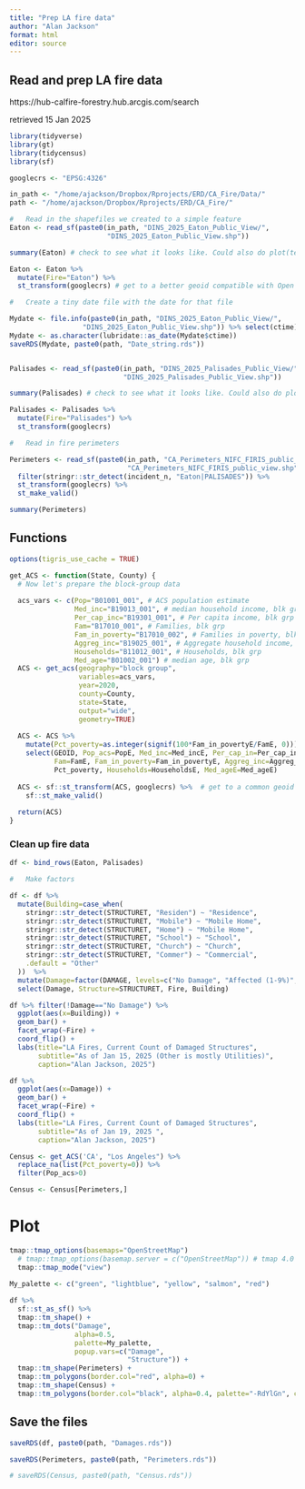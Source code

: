 ```yaml
---
title: "Prep LA fire data"
author: "Alan Jackson"
format: html
editor: source
---
```



## Read and prep LA fire data

https://hub-calfire-forestry.hub.arcgis.com/search

retrieved 15 Jan 2025


```r
library(tidyverse)
library(gt)
library(tidycensus)
library(sf)

googlecrs <- "EPSG:4326"

in_path <- "/home/ajackson/Dropbox/Rprojects/ERD/CA_Fire/Data/"
path <- "/home/ajackson/Dropbox/Rprojects/ERD/CA_Fire/"

#   Read in the shapefiles we created to a simple feature
Eaton <- read_sf(paste0(in_path, "DINS_2025_Eaton_Public_View/",
                        "DINS_2025_Eaton_Public_View.shp"))

summary(Eaton) # check to see what it looks like. Could also do plot(temp)

Eaton <- Eaton %>% 
  mutate(Fire="Eaton") %>% 
  st_transform(googlecrs) # get to a better geoid compatible with Open maps

#   Create a tiny date file with the date for that file

Mydate <- file.info(paste0(in_path, "DINS_2025_Eaton_Public_View/",
                  "DINS_2025_Eaton_Public_View.shp")) %>% select(ctime)
Mydate <- as.character(lubridate::as_date(Mydate$ctime))
saveRDS(Mydate, paste0(path, "Date_string.rds"))


Palisades <- read_sf(paste0(in_path, "DINS_2025_Palisades_Public_View/",
                            "DINS_2025_Palisades_Public_View.shp"))

summary(Palisades) # check to see what it looks like. Could also do plot(temp)

Palisades <- Palisades %>% 
  mutate(Fire="Palisades") %>% 
  st_transform(googlecrs)

#   Read in fire perimeters

Perimeters <- read_sf(paste0(in_path, "CA_Perimeters_NIFC_FIRIS_public_view/",
                             "CA_Perimeters_NIFC_FIRIS_public_view.shp")) %>% 
  filter(stringr::str_detect(incident_n, "Eaton|PALISADES")) %>% 
  st_transform(googlecrs) %>% 
  st_make_valid()

summary(Perimeters)

```

##    Functions

```r

options(tigris_use_cache = TRUE)

get_ACS <- function(State, County) {
  # Now let's prepare the block-group data
  
  acs_vars <- c(Pop="B01001_001", # ACS population estimate
                Med_inc="B19013_001", # median household income, blk grp
                Per_cap_inc="B19301_001", # Per capita income, blk grp
                Fam="B17010_001", # Families, blk grp
                Fam_in_poverty="B17010_002", # Families in poverty, blk grp
                Aggreg_inc="B19025_001", # Aggregate household income, blk grp
                Households="B11012_001", # Households, blk grp
                Med_age="B01002_001") # median age, blk grp
  ACS <- get_acs(geography="block group",
                 variables=acs_vars,
                 year=2020,
                 county=County,
                 state=State,
                 output="wide",
                 geometry=TRUE)
  
  ACS <- ACS %>% 
    mutate(Pct_poverty=as.integer(signif(100*Fam_in_povertyE/FamE, 0))) %>% 
    select(GEOID, Pop_acs=PopE, Med_inc=Med_incE, Per_cap_in=Per_cap_incE,
           Fam=FamE, Fam_in_poverty=Fam_in_povertyE, Aggreg_inc=Aggreg_incE,
           Pct_poverty, Households=HouseholdsE, Med_ageE=Med_ageE)
  
  ACS <- sf::st_transform(ACS, googlecrs) %>%  # get to a common geoid
    sf::st_make_valid()
  
  return(ACS)
}

```

###   Clean up fire data

```r
df <- bind_rows(Eaton, Palisades)

#   Make factors

df <- df %>% 
  mutate(Building=case_when(
    stringr::str_detect(STRUCTURET, "Residen") ~ "Residence",
    stringr::str_detect(STRUCTURET, "Mobile") ~ "Mobile Home",
    stringr::str_detect(STRUCTURET, "Home") ~ "Mobile Home",
    stringr::str_detect(STRUCTURET, "School") ~ "School",
    stringr::str_detect(STRUCTURET, "Church") ~ "Church",
    stringr::str_detect(STRUCTURET, "Commer") ~ "Commercial",
    .default = "Other"
  ))  %>% 
  mutate(Damage=factor(DAMAGE, levels=c("No Damage", "Affected (1-9%)", "Minor (10-25%)", "Major (26-50%)", "Destroyed (>50%)"))) %>% 
  select(Damage, Structure=STRUCTURET, Fire, Building)

df %>% filter(!Damage=="No Damage") %>% 
  ggplot(aes(x=Building)) +
  geom_bar() +
  facet_wrap(~Fire) +
  coord_flip() +
  labs(title="LA Fires, Current Count of Damaged Structures",
       subtitle="As of Jan 15, 2025 (Other is mostly Utilities)",
       caption="Alan Jackson, 2025")

df %>% 
  ggplot(aes(x=Damage)) +
  geom_bar() +
  facet_wrap(~Fire) +
  coord_flip() +
  labs(title="LA Fires, Current Count of Damaged Structures",
       subtitle="As of Jan 19, 2025 ",
       caption="Alan Jackson, 2025")

Census <- get_ACS('CA', "Los Angeles") %>% 
  replace_na(list(Pct_poverty=0)) %>% 
  filter(Pop_acs>0)

Census <- Census[Perimeters,]


```

#   Plot

```r

tmap::tmap_options(basemaps="OpenStreetMap")
  # tmap::tmap_options(basemap.server = c("OpenStreetMap")) # tmap 4.0
  tmap::tmap_mode("view")

My_palette <- c("green", "lightblue", "yellow", "salmon", "red")
  
df %>%  
  sf::st_as_sf() %>% 
  tmap::tm_shape() +
  tmap::tm_dots("Damage", 
                alpha=0.5,
                palette=My_palette,
                popup.vars=c("Damage",
                             "Structure")) + 
  tmap::tm_shape(Perimeters) +
  tmap::tm_polygons(border.col="red", alpha=0) +
  tmap::tm_shape(Census) +
  tmap::tm_polygons(border.col="black", alpha=0.4, palette="-RdYlGn", col="Pct_poverty")
```

##    Save the files

```r

saveRDS(df, paste0(path, "Damages.rds"))

saveRDS(Perimeters, paste0(path, "Perimeters.rds"))

# saveRDS(Census, paste0(path, "Census.rds"))



```








